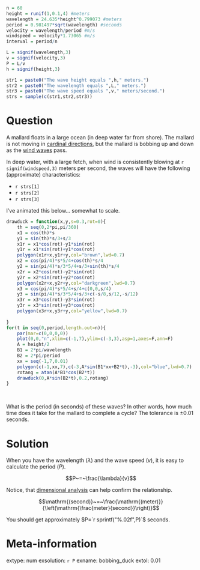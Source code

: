 ```r
n = 60
height = runif(1,0.1,4) #meters
wavelength = 24.635*height^0.799073 #meters
period = 0.981497*sqrt(wavelength) #seconds
velocity = wavelength/period #m/s
windspeed = velocity*1.73065 #m/s
interval = period/n

L = signif(wavelength,3)
v = signif(velocity,3)
P = L/v
h = signif(height,3)

str1 = paste0("The wave height equals ",h," meters.")
str2 = paste0("The wavelength equals ",L," meters.")
str3 = paste0("The wave speed equals ",v," meters/second.")
strs = sample(c(str1,str2,str3))

```

Question
========

A mallard floats in a large ocean (in deep water far from shore). The mallard is not moving in [cardinal directions](https://en.wikipedia.org/wiki/Cardinal_direction), but the mallard is bobbing up and down as the [wind waves](https://en.wikipedia.org/wiki/Wind_wave) pass.

In deep water, with a large fetch, when wind is consistently blowing at `r signif(windspeed,3)` meters per second, the waves will have the following (approximate) characteristics:

* `r strs[1]`
* `r strs[2]`
* `r strs[3]`

I've animated this below... somewhat to scale.

```r

drawduck = function(x,y,s=0.3,rot=0){
    th = seq(0,2*pi,pi/360)
    x1 = cos(th)*s
    y1 = sin(th)*s/3+s/3
    x1r = x1*cos(rot)-y1*sin(rot)
    y1r = x1*sin(rot)+y1*cos(rot)
    polygon(x1r+x,y1r+y,col="brown",lwd=0.7)
    x2 = cos(pi/4)*s*5/4+cos(th)*s/4
    y2 = sin(pi/4)*s/3*5/4+s/3+sin(th)*s/4
    x2r = x2*cos(rot)-y2*sin(rot)
    y2r = x2*sin(rot)+y2*cos(rot)
    polygon(x2r+x,y2r+y,col="darkgreen",lwd=0.7)
    x3 = cos(pi/4)*s*5/4+s/4+c(0,0,s/4)
    y3 = sin(pi/4)*s/3*5/4+s/3+c(-s/8,s/12,-s/12)
    x3r = x3*cos(rot)-y3*sin(rot)
    y3r = x3*sin(rot)+y3*cos(rot)
    polygon(x3r+x,y3r+y,col="yellow",lwd=0.7)
    
}
for(t in seq(0,period,length.out=n)){
    par(mar=c(0,0,0,0))
    plot(0,0,"n",xlim=c(-1,7),ylim=c(-3,3),asp=1,axes=F,ann=F)
    A = height/2
    B1 = 2*pi/wavelength
    B2 = 2*pi/period
    xx = seq(-1,7,0.01)
    polygon(c(-1,xx,7),c(-3,A*sin(B1*xx+B2*t),-3),col="blue",lwd=0.7)
    rotang = atan(A*B1*cos(B2*t))
    drawduck(0,A*sin(B2*t),0.2,rotang) 
}

```
\

What is the period (in seconds) of these waves? In other words, how much time does it take for the mallard to complete a cycle? The tolerance is $\pm 0.01$ seconds.


Solution
========


When you have the wavelength ($\lambda$) and the wave speed ($v$), it is easy to calculate the period ($P$).

$$P~=~\frac{\lambda}{v}$$

Notice, that [dimensional analysis](https://en.wikipedia.org/wiki/Dimensional_analysis) can help confirm the relationship.

$$\mathrm{(second)}~=~\frac{\mathrm{(meter)}}{\left(\mathrm{\frac{meter}{second}}\right)}$$

You should get approximately $P=`r sprintf("%.02f",P)`$ seconds.


Meta-information
============
extype: num
exsolution: `r P`
exname: bobbing_duck
extol: 0.01